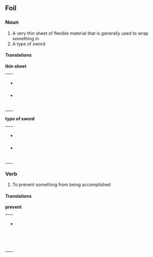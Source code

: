 ==Foil==

===Noun===

#A very thin sheet of flexible material that is generally used to wrap something in
#A type of sword

====Translations====

'''thin sheet'''
{| border=0  width=100%
|-
|bgcolor="#FFFFE0" valign=top width=48%|
*[[Finnish]]: [[folio]]
*German: [[Folie]] ''n''
|}

'''type of sword'''
{| border=0  width=100%
|-
|bgcolor="#FFFFE0" valign=top width=48%|
*[[Dutch]]: [[floret]]
*[[Finnish]]: [[floretti]]
|}
===Verb===

#To prevent something from being accomplished

====Translations====
'''prevent'''
{| border=0  width=100%
|-
|bgcolor="#FFFFE0" valign=top width=48%|
*[[Finnish]]: [[estää]], [[pilata]] (pilata suunnitelma)
|}